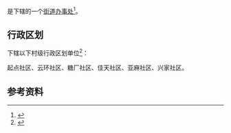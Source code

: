 {{中国乡级行政区|23/08/11/008/000}}

'''{{PAGENAMEBASE}}'''是{{PRC admin/fullname|23/08/11/008/000|3}}下辖的一个[[街道办事处|街道办事处]]<ref>{{PRC admin/ref sgc|{{PRC admin/parent|23/08/11/008/000}}}}</ref>。

== 行政区划 ==
{{PAGENAMEBASE}}下辖以下村级行政区划单位<ref>{{PRC admin/ref sgc|23/08/11/008/000}}</ref>：

起点社区、云环社区、糖厂社区、佳天社区、亚麻社区、兴家社区。

== 参考资料 ==
{{reflist}}

{{黑龙江行政区划小作品}}
{{PRC admin/navcat|23/08/11/008/000}}